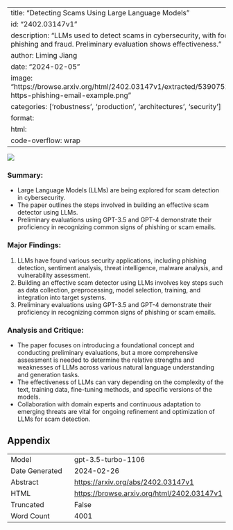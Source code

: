 
---
title: "Detecting Scams Using Large Language Models"
id: "2402.03147v1"
description: "LLMs used to detect scams in cybersecurity, with focus on phishing and fraud. Preliminary evaluation shows effectiveness."
author: Liming Jiang
date: "2024-02-05"
image: "https://browse.arxiv.org/html/2402.03147v1/extracted/5390752/figs/Chase-https-phishing-email-example.png"
categories: ['robustness', 'production', 'architectures', 'security']
format:
  html:
    code-overflow: wrap
---

![](https://browse.arxiv.org/html/2402.03147v1/extracted/5390752/figs/Chase-https-phishing-email-example.png)

### **Summary:**
- Large Language Models (LLMs) are being explored for scam detection in cybersecurity.
- The paper outlines the steps involved in building an effective scam detector using LLMs.
- Preliminary evaluations using GPT-3.5 and GPT-4 demonstrate their proficiency in recognizing common signs of phishing or scam emails.

### **Major Findings:**
1. LLMs have found various security applications, including phishing detection, sentiment analysis, threat intelligence, malware analysis, and vulnerability assessment.
2. Building an effective scam detector using LLMs involves key steps such as data collection, preprocessing, model selection, training, and integration into target systems.
3. Preliminary evaluations using GPT-3.5 and GPT-4 demonstrate their proficiency in recognizing common signs of phishing or scam emails.

### **Analysis and Critique:**
- The paper focuses on introducing a foundational concept and conducting preliminary evaluations, but a more comprehensive assessment is needed to determine the relative strengths and weaknesses of LLMs across various natural language understanding and generation tasks.
- The effectiveness of LLMs can vary depending on the complexity of the text, training data, fine-tuning methods, and specific versions of the models.
- Collaboration with domain experts and continuous adaptation to emerging threats are vital for ongoing refinement and optimization of LLMs for scam detection.

## Appendix

|          |          |
|----------|----------|
| Model     | gpt-3.5-turbo-1106       |
| Date Generated     | 2024-02-26       |
| Abstract | [https://arxiv.org/abs/2402.03147v1](https://arxiv.org/abs/2402.03147v1)        |
| HTML     | [https://browse.arxiv.org/html/2402.03147v1](https://browse.arxiv.org/html/2402.03147v1)       |
| Truncated       | False       |
| Word Count       | 4001       |